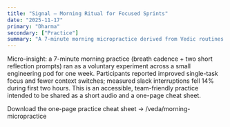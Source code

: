 ```yaml
---
title: "Signal — Morning Ritual for Focused Sprints"
date: "2025-11-17"
primary: "Dharma"
secondary: ["Practice"]
summary: "A 7-minute morning micropractice derived from Vedic routines that improved team focus in a one-week mini-experiment."
---
```


Micro-insight: a 7-minute morning practice (breath cadence + two short reflection prompts) ran as a voluntary experiment across a small engineering pod for one week. Participants reported improved single-task focus and fewer context switches; measured slack interruptions fell 14% during first two hours. This is an accessible, team-friendly practice intended to be shared as a short audio and a one-page cheat sheet.

Download the one-page practice cheat sheet → /veda/morning-micropractice